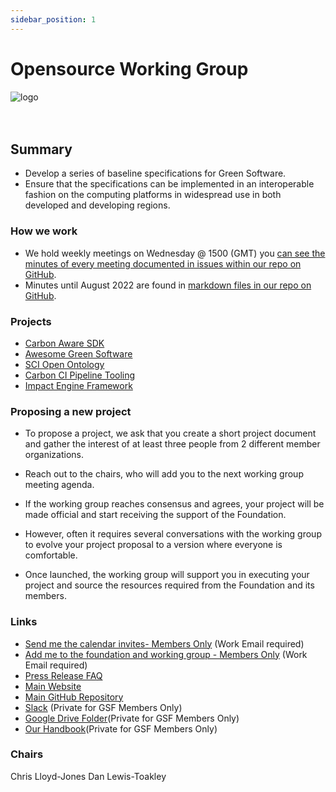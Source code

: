 ```yaml
---
sidebar_position: 1
---
```



# Opensource Working Group

<div class="intro-logo">
  <img src="/img/logo.svg" alt="logo" />
</div>
<br />
<br />

## Summary

- Develop a series of baseline specifications for Green Software.
- Ensure that the specifications can be implemented in an interoperable fashion on the computing platforms in widespread use in both developed and developing regions.

### How we work

- We hold weekly meetings on Wednesday @ 1500 (GMT) you [can see the minutes of every meeting documented in issues within our repo on GitHub](https://github.com/Green-Software-Foundation/opensource-wg/issues).
- Minutes until August 2022 are found in [markdown files in our repo on GitHub](https://github.com/Green-Software-Foundation/opensource-wg/tree/main/Agenda_Minutes).

### Projects

- [Carbon Aware SDK](https://greensoftware.foundation/projects/carbon-aware-sdk)
- [Awesome Green Software](https://greensoftware.foundation/projects/awesome-green-software)
- [SCI Open Ontology](https://greensoftware.foundation/projects/sci-open-ontology)
- [Carbon CI Pipeline Tooling](https://greensoftware.foundation/projects/carbon-ci-pipeline-tooling)
- [Impact Engine Framework](https://github.com/green-Software-Foundation/ief/)

### Proposing a new project

- To propose a project, we ask that you create a short project document and gather the interest of at least three people from 2 different member organizations.

- Reach out to the chairs, who will add you to the next working group meeting agenda.

- If the working group reaches consensus and agrees, your project will be made official and start receiving the support of the Foundation.

- However, often it requires several conversations with the working group to evolve your project proposal to a version where everyone is comfortable.

- Once launched, the working group will support you in executing your project and source the resources required from the Foundation and its members.

### Links

- [Send me the calendar invites- Members Only](https://greensoftware.foundation/subscribe/) (Work Email required)
- [Add me to the foundation and working group - Members Only](https://greensoftware.foundation/onboarding/) (Work Email required)
- [Press Release FAQ](https://github.com/Green-Software-Foundation/pr-faqs/blob/main/live/green-software-principles.pr-faq.md)
- [Main Website](https://opensource.greensoftware.foundation/)
- [Main GitHub Repository](https://github.com/Green-Software-Foundation/innovation_wg)
- [Slack](https://greensoftwarefdn.slack.com/archives/C028640QYSV) (Private for GSF Members Only)
- [Google Drive Folder](https://drive.google.com/drive/folders/10OSmLJ_qI_t5IFLnonET29xuhnACRfVT)(Private for GSF Members Only)
- [Our Handbook](https://docs.google.com/document/d/1Isqet7zsYMDeLTbe3O63tJO1vsIBAcd-HW3-Akz3mdY/edit?usp=sharing)(Private for GSF Members Only)

### Chairs

<TeamMembers>
  <TeamMember
    role="Head of Open Technologies"
    company="Avanade"
    github="sealjay"
    twitter="sealjay_clj"
    linkedin="chrislloydjones"
  >
    Chris Lloyd-Jones
  </TeamMember>
  <TeamMember
    role="Green Cloud Lead & Senior Developer Consultant"
    company="ThoughtWorks"
    github="dtoakley"
    twitter="dtoakley"
    linkedin="danlewistoakley"
  >
    Dan Lewis-Toakley
  </TeamMember>
</TeamMembers>
